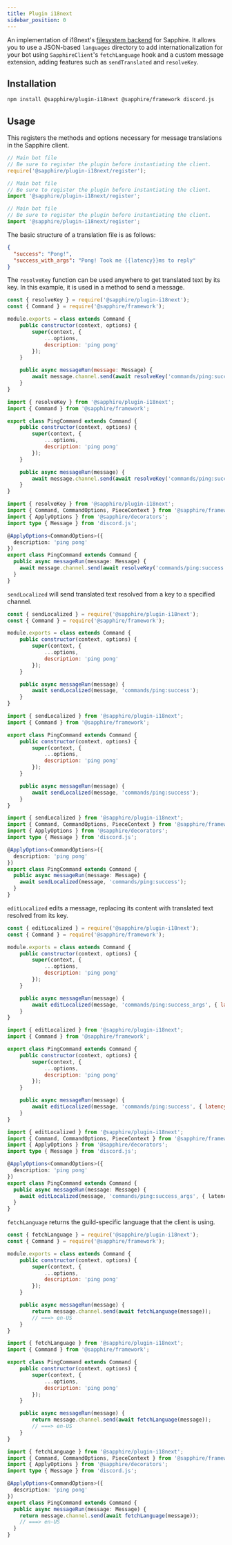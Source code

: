 ```yaml
---
title: Plugin i18next
sidebar_position: 0
---
```



An implementation of i18next's [filesystem backend] for Sapphire. It allows you to use a JSON-based `languages`
directory to add internationalization for your bot using `SapphireClient`'s `fetchLanguage` hook and a custom message
extension, adding features such as `sendTranslated` and `resolveKey`.

[filesystem backend]: https://github.com/i18next/i18next-fs-backend

## Installation

```bash npm2yarn2pnpm
npm install @sapphire/plugin-i18next @sapphire/framework discord.js
```

## Usage

This registers the methods and options necessary for message translations in the Sapphire client.

<Tabs groupId="language-choice">
<TabItem value="javascript" label="JavaScript" default>

```javascript
// Main bot file
// Be sure to register the plugin before instantiating the client.
require('@sapphire/plugin-i18next/register');
```

</TabItem>
<TabItem value="esm" label="ESM">

```javascript
// Main bot file
// Be sure to register the plugin before instantiating the client.
import '@sapphire/plugin-i18next/register';
```

</TabItem>
<TabItem value="typescript" label="TypeScript">

```typescript
// Main bot file
// Be sure to register the plugin before instantiating the client.
import '@sapphire/plugin-i18next/register';
```

</TabItem>
</Tabs>

The basic structure of a translation file is as follows:

<!--- languages/en-US/commands/ping.json --->

```json
{
  "success": "Pong!",
  "success_with_args": "Pong! Took me {{latency}}ms to reply"
}
```

The `resolveKey` function can be used anywhere to get translated text by its key. In this example, it is used in a
method to send a message.

<Tabs groupId="language-choice">
<TabItem value="javascript" label="JavaScript" default>

```javascript
const { resolveKey } = require('@sapphire/plugin-i18next');
const { Command } = require('@sapphire/framework');

module.exports = class extends Command {
	public constructor(context, options) {
		super(context, {
			...options,
			description: 'ping pong'
		});
	}

	public async messageRun(message: Message) {
		await message.channel.send(await resolveKey('commands/ping:success'));
	}
}

```

</TabItem>

<TabItem value="esm" label="ESM">

```javascript
import { resolveKey } from '@sapphire/plugin-i18next';
import { Command } from '@sapphire/framework';

export class PingCommand extends Command {
	public constructor(context, options) {
		super(context, {
			...options,
			description: 'ping pong'
		});
	}

	public async messageRun(message) {
		await message.channel.send(await resolveKey('commands/ping:success'));
	}
}

```

</TabItem>

<TabItem value="typescript" label="TypeScript">

```typescript
import { resolveKey } from '@sapphire/plugin-i18next';
import { Command, CommandOptions, PieceContext } from '@sapphire/framework';
import { ApplyOptions } from '@sapphire/decorators';
import type { Message } from 'discord.js';

@ApplyOptions<CommandOptions>({
  description: 'ping pong'
})
export class PingCommand extends Command {
  public async messageRun(message: Message) {
    await message.channel.send(await resolveKey('commands/ping:success'));
  }
}
```

</TabItem>
</Tabs>

`sendLocalized` will send translated text resolved from a key to a specified channel.

<Tabs groupId="language-choice">
<TabItem value="javascript" label="JavaScript" default>

```javascript {13}
const { sendLocalized } = require('@sapphire/plugin-i18next');
const { Command } = require('@sapphire/framework');

module.exports = class extends Command {
	public constructor(context, options) {
		super(context, {
			...options,
			description: 'ping pong'
		});
	}

	public async messageRun(message) {
		await sendLocalized(message, 'commands/ping:success');
	}
}
```

</TabItem>

<TabItem value="esm" label="ESM">

```javascript {13}
import { sendLocalized } from '@sapphire/plugin-i18next';
import { Command } from '@sapphire/framework';

export class PingCommand extends Command {
	public constructor(context, options) {
		super(context, {
			...options,
			description: 'ping pong'
		});
	}

	public async messageRun(message) {
		await sendLocalized(message, 'commands/ping:success');
	}
}
```

</TabItem>

<TabItem value="typescript" label="TypeScript">

```typescript {11}
import { sendLocalized } from '@sapphire/plugin-i18next';
import { Command, CommandOptions, PieceContext } from '@sapphire/framework';
import { ApplyOptions } from '@sapphire/decorators';
import type { Message } from 'discord.js';

@ApplyOptions<CommandOptions>({
  description: 'ping pong'
})
export class PingCommand extends Command {
  public async messageRun(message: Message) {
    await sendLocalized(message, 'commands/ping:success');
  }
}
```

</TabItem>
</Tabs>

`editLocalized` edits a message, replacing its content with translated text resolved from its key.

<Tabs groupId="language-choice">

<TabItem value="javascript" label="JavaScript">

```javascript {13}
const { editLocalized } = require('@sapphire/plugin-i18next');
const { Command } = require('@sapphire/framework');

module.exports = class extends Command {
	public constructor(context, options) {
		super(context, {
			...options,
			description: 'ping pong'
		});
	}

	public async messageRun(message) {
		await editLocalized(message, 'commands/ping:success_args', { latency: ws.ping });
	}
}
```

</TabItem>

<TabItem value="esm" label="ESM">

```javascript {13}
import { editLocalized } from '@sapphire/plugin-i18next';
import { Command } from '@sapphire/framework';

export class PingCommand extends Command {
	public constructor(context, options) {
		super(context, {
			...options,
			description: 'ping pong'
		});
	}

	public async messageRun(message) {
		await editLocalized(message, 'commands/ping:success', { latency: ws.ping });
	}
}
```

</TabItem>
<TabItem value="typescript" label="TypeScript">

```typescript {11}
import { editLocalized } from '@sapphire/plugin-i18next';
import { Command, CommandOptions, PieceContext } from '@sapphire/framework';
import { ApplyOptions } from '@sapphire/decorators';
import type { Message } from 'discord.js';

@ApplyOptions<CommandOptions>({
  description: 'ping pong'
})
export class PingCommand extends Command {
  public async messageRun(message: Message) {
    await editLocalized(message, 'commands/ping:success_args', { latency: ws.ping });
  }
}
```

</TabItem>
</Tabs>

`fetchLanguage` returns the guild-specific language that the client is using.

<Tabs groupId="language-choice">
<TabItem value="javascript" label="JavaScript">

```javascript {13}
const { fetchLanguage } = require('@sapphire/plugin-i18next');
const { Command } = require('@sapphire/framework');

module.exports = class extends Command {
	public constructor(context, options) {
		super(context, {
			...options,
			description: 'ping pong'
		});
	}

	public async messageRun(message) {
		return message.channel.send(await fetchLanguage(message));
		// ===> en-US
	}
}
```

</TabItem>
<TabItem value="esm" label="ESM">

```javascript {13}
import { fetchLanguage } from '@sapphire/plugin-i18next';
import { Command } from '@sapphire/framework';

export class PingCommand extends Command {
	public constructor(context, options) {
		super(context, {
			...options,
			description: 'ping pong'
		});
	}

	public async messageRun(message) {
		return message.channel.send(await fetchLanguage(message));
		// ===> en-US
	}
}
```

</TabItem>
<TabItem value="typescript" label="TypeScript">

```typescript {11}
import { fetchLanguage } from '@sapphire/plugin-i18next';
import { Command, CommandOptions, PieceContext } from '@sapphire/framework';
import { ApplyOptions } from '@sapphire/decorators';
import type { Message } from 'discord.js';

@ApplyOptions<CommandOptions>({
  description: 'ping pong'
})
export class PingCommand extends Command {
  public async messageRun(message: Message) {
    return message.channel.send(await fetchLanguage(message));
    // ===> en-US
  }
}
```

</TabItem>
</Tabs>
